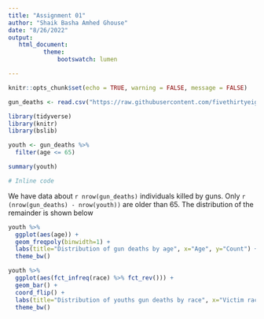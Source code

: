 ---
title: "Assignment 01"
author: "Shaik Basha Amhed Ghouse"
date: "8/26/2022"
output: 
   html_document:
          theme:
              bootswatch: lumen

---

```{r setup, include=FALSE}
knitr::opts_chunk$set(echo = TRUE, warning = FALSE, message = FALSE)
```



```{r}
gun_deaths <- read.csv("https://raw.githubusercontent.com/fivethirtyeight/guns-data/master/full_data.csv")
```

```{r, echo=FALSE}
library(tidyverse)
library(knitr)
library(bslib)

youth <- gun_deaths %>%
  filter(age <= 65)
```

```{r, echo=FALSE, results='hide'}
summary(youth)
```

```{r, echo=FALSE}
# Inline code
```
We have data about `r nrow(gun_deaths)` individuals killed by guns. Only `r (nrow(gun_deaths) - nrow(youth))` are older than 65. The distribution of the remainder is shown below


```{r youth-dist, echo=FALSE}
youth %>% 
  ggplot(aes(age)) +
  geom_freqpoly(binwidth=1) +
  labs(title="Distribution of gun deaths by age", x="Age", y="Count") +
  theme_bw()
```

```{r, race-dist, echo=FALSE}
youth %>%
  ggplot(aes(fct_infreq(race) %>% fct_rev())) +
  geom_bar() +
  coord_flip() +
  labs(title="Distribution of youths gun deaths by race", x="Victim race") +
  theme_bw()
```

